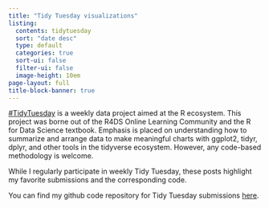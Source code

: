 ```yaml
---
title: "Tidy Tuesday visualizations"
listing:
  contents: tidytuesday
  sort: "date desc"
  type: default
  categories: true
  sort-ui: false
  filter-ui: false
  image-height: 10em
page-layout: full
title-block-banner: true
---
```


[#TidyTuesday](https://github.com/rfordatascience/tidytuesday/tree/master/) is a weekly data project aimed at the R ecosystem. This project was borne out of the R4DS Online Learning Community and the R for Data Science textbook. Emphasis is placed on understanding how to summarize and arrange data to make meaningful charts with ggplot2, tidyr, dplyr, and other tools in the tidyverse ecosystem. However, any code-based methodology is welcome.

While I regularly participate in weekly Tidy Tuesday, these posts highlight my favorite submissions and the corresponding code.

::: callout-tip
You can find my github code repository for Tidy Tuesday submissions [here](https://github.com/deepshamenghani/tidytuesday/).
:::
